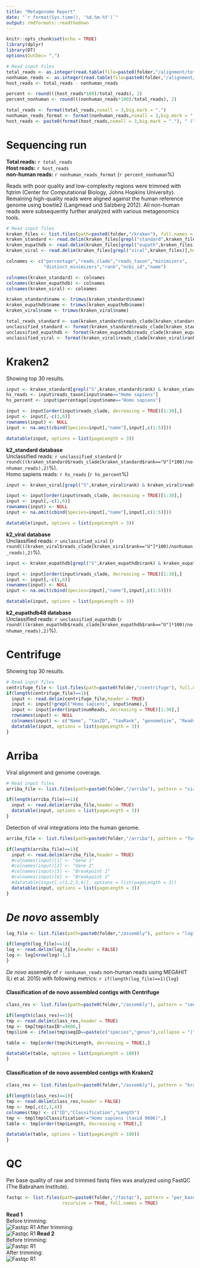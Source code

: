 ```yaml
---
title: "Metagenome Report"
date: "`r format(Sys.time(), '%d.%m.%Y')`"
output: rmdformats::readthedown
---
```


```r
knitr::opts_chunk$set(echo = TRUE)
library(dplyr)
library(DT)
options(OutDec= ",")

```

```r
# Read input files
total_reads <- as.integer(read.table(file=paste0(folder,"/alignment/total_reads.txt")))
nonhuman_reads <- as.integer(read.table(file=paste0(folder,"/alignment/non_human_reads.txt")))
host_reads <- total_reads - nonhuman_reads

percent <- round(((host_reads*100)/total_reads), 2)
percent_nonhuman <- round(((nonhuman_reads*100)/total_reads), 2)

total_reads <- format(total_reads,nsmall = 3,big.mark = ".")
nonhuman_reads_format <- format(nonhuman_reads,nsmall = 3,big.mark = ".")
host_reads <- paste0(format(host_reads,nsmall = 3,big.mark = "."), " (",percent,"%)")
```

# Sequencing run

**Total reads:** `r total_reads`\
**Host reads:** `r host_reads`\
**non-human reads:** `r nonhuman_reads_format` (`r percent_nonhuman`%)

Reads with poor quality and low-complexity regions were trimmed with fqtrim (Center for Computational Biology, Johns Hopkins University). Remaining high-quality reads were aligned against the human reference genome using bowtie2 (Langmead und Salzberg 2012). All non-human reads were subsequently further analyzed with various metagenomics tools.

```r
# Read input files
kraken_files <- list.files(path=paste0(folder,"/kraken"), full.names = TRUE)
kraken_standard <- read.delim(kraken_files[grepl("standard",kraken_files)],header = FALSE)
kraken_eupathdb <- read.delim(kraken_files[grepl("eupath",kraken_files)],header = FALSE)
kraken_viral <- read.delim(kraken_files[grepl("viral",kraken_files)],header = FALSE)

colnames <- c("percentage","reads_clade","reads_taxon","minimizers",
              "distinct_minimizers","rank","ncbi_id","name")

colnames(kraken_standard) <- colnames
colnames(kraken_eupathdb) <- colnames
colnames(kraken_viral) <- colnames

kraken_standard$name <- trimws(kraken_standard$name)
kraken_eupathdb$name <- trimws(kraken_eupathdb$name)
kraken_viral$name <- trimws(kraken_viral$name)

total_reads_standard <- sum(kraken_standard$reads_clade[kraken_standard$rank=="U"],kraken_standard$reads_clade[kraken_standard$rank=="R"])
unclassified_standard <- format(kraken_standard$reads_clade[kraken_standard$rank=="U"],nsmall = 3,big.mark = ".")
unclassified_eupathdb <- format(kraken_eupathdb$reads_clade[kraken_eupathdb$rank=="U"],nsmall = 3,big.mark = ".")
unclassified_viral <- format(kraken_viral$reads_clade[kraken_viral$rank=="U"],nsmall = 3,big.mark = ".")
```

# Kraken2
Showing top 30 results.
                                                                             
```r
input <- kraken_standard[grepl("S",kraken_standard$rank) & kraken_standard$reads_clade > 2,]
hs_reads <- input$reads_taxon[input$name=="Homo sapiens"]
hs_percent <- input$percentage[input$name=="Homo sapiens"]

input <- input[order(input$reads_clade, decreasing = TRUE)[1:30],]
input <- input[,-c(1,6)]
rownames(input) <- NULL
input <- na.omit(cbind(Species=input[,"name"],input[,c(1:5)]))

datatable(input, options = list(pageLength = 3))

```

**k2_standard database** \
Unclassified reads: `r unclassified_standard` (`r round(((kraken_standard$reads_clade[kraken_standard$rank=="U"]*100)/nonhuman_reads),2)`%).\
Homo sapiens reads: `r hs_reads` (`r hs_percent`%)

```r
input <- kraken_viral[grepl("S",kraken_viral$rank) & kraken_viral$reads_clade > 2,]

input <- input[order(input$reads_clade, decreasing = TRUE)[1:30],]
input <- input[,-c(1,6)]
rownames(input) <- NULL
input <- na.omit(cbind(Species=input[,"name"],input[,c(1:5)]))

datatable(input, options = list(pageLength = 3))

```

**k2_viral database** \
Unclassified reads: `r unclassified_viral` (`r round(((kraken_viral$reads_clade[kraken_viral$rank=="U"]*100)/nonhuman_reads),2)`%).

```r
input <- kraken_eupathdb[grepl("S",kraken_eupathdb$rank) & kraken_eupathdb$reads_clade > 2,]

input <- input[order(input$reads_clade, decreasing = TRUE)[1:30],]
input <- input[,-c(1,6)]
rownames(input) <- NULL
input <- na.omit(cbind(Species=input[,"name"],input[,c(1:5)]))

datatable(input, options = list(pageLength = 3))

```

**k2_eupathdb48 database** \
Unclassified reads: `r unclassified_eupathdb` (`r round(((kraken_eupathdb$reads_clade[kraken_eupathdb$rank=="U"]*100)/nonhuman_reads),2)`%).

# Centrifuge
Showing top 30 results.

```r
# Read input files
centrifuge_file <- list.files(path=paste0(folder,"/centrifuge"), full.names = TRUE)
if(length(centrifuge_file)==1){
  input <- read.delim(centrifuge_file,header = TRUE)
  input <- input[!grepl("Homo sapiens", input$name),]
  input <- input[order(input$numReads, decreasing = TRUE)[1:30],]
  rownames(input) <- NULL
  colnames(input) <- c("Name", "taxID", "taxRank", "genomeSize", "Reads","UniqueReads", "abundance")
  datatable(input, options = list(pageLength = 3))
}

```

# Arriba

Viral alignment and genome coverage.\

```r
# Read input files
arriba_file <- list.files(path=paste0(folder,"/arriba"), pattern = "virus", full.names = TRUE)

if(length(arriba_file)==1){
  input <- read.delim(arriba_file,header = TRUE)
  datatable(input, options = list(pageLength = 3))
}

```

Detection of viral integrations into the human genome.\

```r
arriba_file <- list.files(path=paste0(folder,"/arriba"), pattern = "fusions", full.names = TRUE)

if(length(arriba_file)==1){
  input <- read.delim(arriba_file,header = TRUE)
  #colnames(input)[1] <- "Gene 1"
  #colnames(input)[2] <- "Gene 2"
  #colnames(input)[5] <- "Breakpoint 1"
  #colnames(input)[6] <- "Breakpoint 2"
  #datatable(input[,c(1,2,5,6)], options = list(pageLength = 3))
  datatable(input, options = list(pageLength = 3))
}

```

# *De novo* assembly

```r
log_file <- list.files(path=paste0(folder,"/assembly"), pattern = "log", full.names = TRUE)

if(length(log_file)==1){
log <- read.delim(log_file,header = FALSE)
log <- log[nrow(log)-1,]
}

```

*De novo* assembly of `r nonhuman_reads` non-human reads using MEGAHIT (Li et al. 2015) with following metrics: `r if(length(log_file)==1){log}`\

#### Classification of de novo assembled contigs with Centrifuge

```r
class_res <- list.files(path=paste0(folder,"/assembly"), pattern = "centrifuge.txt", full.names = TRUE)

if(length(class_res)==1){
tmp <- read.delim(class_res,header = TRUE)
tmp <- tmp[tmp$taxID!=9606,]
tmp$link <- ifelse(tmp$seqID==paste(c("species","genus"),collapse = "|"),"",paste0("https://www.ncbi.nlm.nih.gov/nuccore/",tmp$seqID))

table <- tmp[order(tmp$hitLength, decreasing = TRUE),]

datatable(table, options = list(pageLength = 100))
}

```

#### Classification of de novo assembled contigs with Kraken2

```r
class_res <- list.files(path=paste0(folder,"/assembly"), pattern = "kraken.output.txt", full.names = TRUE)

if(length(class_res)==1){
tmp <- read.delim(class_res,header = FALSE)
tmp <- tmp[,c(2,3,4)]
colnames(tmp) <- c("ID","Classification","Length")
tmp <- tmp[tmp$Classification!="Homo sapiens (taxid 9606)",]
table <- tmp[order(tmp$Length, decreasing = TRUE),]

datatable(table, options = list(pageLength = 100))
}

```

# QC

Per base quality of raw and trimmed fastq files was analyzed using FastQC (The Babraham Institute).

```r
fastqc <- list.files(path=paste0(folder,"/fastqc"), pattern = "per_base_quality.png", 
                     recursive = TRUE, full.names = TRUE)
```

**Read 1**\
Before trimming:\
![Fastqc R1](`r if(length(fastqc)==4){fastqc[1]}`) 
After trimming:\
![Fastqc R1](`r if(length(fastqc)==4){fastqc[2]}`) 
**Read 2**\
Before trimming:\
![Fastqc R1](`r if(length(fastqc)==4){fastqc[3]}`)  
After trimming:\
![Fastqc R1](`r if(length(fastqc)==4){fastqc[4]}`)
